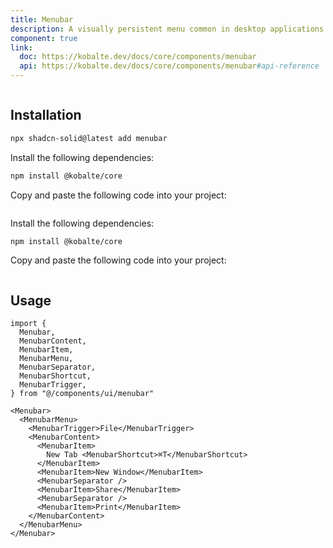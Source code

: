 ```yaml
---
title: Menubar
description: A visually persistent menu common in desktop applications that provides quick access to a consistent set of commands.
component: true
link:
  doc: https://kobalte.dev/docs/core/components/menubar
  api: https://kobalte.dev/docs/core/components/menubar#api-reference
---
```


<ComponentPreview name="menubar-demo" >

```tsx file=<rootDir>/src/registry/tailwindcss/examples/menubar-demo.tsx

```

</ComponentPreview>

## Installation

<ComponentInstallation >

```bash
npx shadcn-solid@latest add menubar
```

<Step >

<StepItem>Install the following dependencies:</StepItem>

```bash
npm install @kobalte/core
```

<StepItem>Copy and paste the following code into your project:</StepItem>
```tsx file=<rootDir>/src/registry/tailwindcss/ui/menubar.tsx
```

</Step>

<Step >

<StepItem>Install the following dependencies:</StepItem>

```bash
npm install @kobalte/core
```

<StepItem>Copy and paste the following code into your project:</StepItem>
```tsx file=<rootDir>/../packages/unocss/ui/menubar.tsx
```

</Step>

</ComponentInstallation>

## Usage

```tsx
import {
  Menubar,
  MenubarContent,
  MenubarItem,
  MenubarMenu,
  MenubarSeparator,
  MenubarShortcut,
  MenubarTrigger,
} from "@/components/ui/menubar"
```

```tsx
<Menubar>
  <MenubarMenu>
    <MenubarTrigger>File</MenubarTrigger>
    <MenubarContent>
      <MenubarItem>
        New Tab <MenubarShortcut>⌘T</MenubarShortcut>
      </MenubarItem>
      <MenubarItem>New Window</MenubarItem>
      <MenubarSeparator />
      <MenubarItem>Share</MenubarItem>
      <MenubarSeparator />
      <MenubarItem>Print</MenubarItem>
    </MenubarContent>
  </MenubarMenu>
</Menubar>
```
